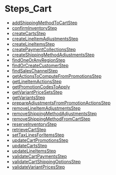 
# Steps\_Cart

- [addShippingMethodToCartStep](../../functions/core_flows.addShippingMethodToCartStep/page.mdx)
- [confirmInventoryStep](../../functions/core_flows.confirmInventoryStep/page.mdx)
- [createCartsStep](../../functions/core_flows.createCartsStep/page.mdx)
- [createLineItemAdjustmentsStep](../../functions/core_flows.createLineItemAdjustmentsStep/page.mdx)
- [createLineItemsStep](../../functions/core_flows.createLineItemsStep/page.mdx)
- [createPaymentCollectionsStep](../../functions/core_flows.createPaymentCollectionsStep/page.mdx)
- [createShippingMethodAdjustmentsStep](../../functions/core_flows.createShippingMethodAdjustmentsStep/page.mdx)
- [findOneOrAnyRegionStep](../../functions/core_flows.findOneOrAnyRegionStep/page.mdx)
- [findOrCreateCustomerStep](../../functions/core_flows.findOrCreateCustomerStep/page.mdx)
- [findSalesChannelStep](../../functions/core_flows.findSalesChannelStep/page.mdx)
- [getActionsToComputeFromPromotionsStep](../../functions/core_flows.getActionsToComputeFromPromotionsStep/page.mdx)
- [getLineItemActionsStep](../../functions/core_flows.getLineItemActionsStep/page.mdx)
- [getPromotionCodesToApply](../../functions/core_flows.getPromotionCodesToApply/page.mdx)
- [getVariantPriceSetsStep](../../functions/core_flows.getVariantPriceSetsStep/page.mdx)
- [getVariantsStep](../../functions/core_flows.getVariantsStep/page.mdx)
- [prepareAdjustmentsFromPromotionActionsStep](../../functions/core_flows.prepareAdjustmentsFromPromotionActionsStep/page.mdx)
- [removeLineItemAdjustmentsStep](../../functions/core_flows.removeLineItemAdjustmentsStep/page.mdx)
- [removeShippingMethodAdjustmentsStep](../../functions/core_flows.removeShippingMethodAdjustmentsStep/page.mdx)
- [removeShippingMethodFromCartStep](../../functions/core_flows.removeShippingMethodFromCartStep/page.mdx)
- [reserveInventoryStep](../../functions/core_flows.reserveInventoryStep/page.mdx)
- [retrieveCartStep](../../functions/core_flows.retrieveCartStep/page.mdx)
- [setTaxLinesForItemsStep](../../functions/core_flows.setTaxLinesForItemsStep/page.mdx)
- [updateCartPromotionsStep](../../functions/core_flows.updateCartPromotionsStep/page.mdx)
- [updateCartsStep](../../functions/core_flows.updateCartsStep/page.mdx)
- [updateLineItemsStep](../../functions/core_flows.updateLineItemsStep/page.mdx)
- [validateCartPaymentsStep](../../functions/core_flows.validateCartPaymentsStep/page.mdx)
- [validateCartShippingOptionsStep](../../functions/core_flows.validateCartShippingOptionsStep/page.mdx)
- [validateVariantPricesStep](../../functions/core_flows.validateVariantPricesStep/page.mdx)
